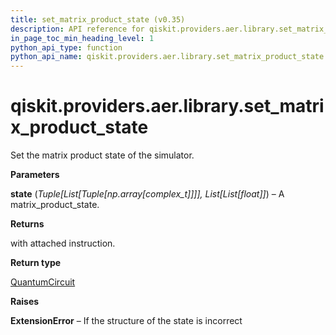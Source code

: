 ```yaml
---
title: set_matrix_product_state (v0.35)
description: API reference for qiskit.providers.aer.library.set_matrix_product_state in qiskit v0.35
in_page_toc_min_heading_level: 1
python_api_type: function
python_api_name: qiskit.providers.aer.library.set_matrix_product_state
---
```


<span id="qiskit-providers-aer-library-set-matrix-product-state" />

# qiskit.providers.aer.library.set\_matrix\_product\_state

<Function id="qiskit.providers.aer.library.set_matrix_product_state" isDedicatedPage={true} github="https://github.com/qiskit/qiskit-aer/tree/stable/0.10/qiskit/providers/aer/library/set_instructions/set_matrix_product_state.py" signature="set_matrix_product_state(self, state)">
  Set the matrix product state of the simulator.

  **Parameters**

  **state** (*Tuple\[List\[Tuple\[np.array\[complex\_t]]]], List\[List\[float]]*) – A matrix\_product\_state.

  **Returns**

  with attached instruction.

  **Return type**

  [QuantumCircuit](qiskit.circuit.QuantumCircuit "qiskit.circuit.QuantumCircuit")

  **Raises**

  **ExtensionError** – If the structure of the state is incorrect
</Function>

